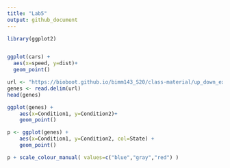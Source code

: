 ```yaml
---
title: "Lab5"
output: github_document
---
```


```r
library(ggplot2)


ggplot(cars) +
  aes(x=speed, y=dist)+
  geom_point()

```
```r
url <- "https://bioboot.github.io/bimm143_S20/class-material/up_down_expression.txt"
genes <- read.delim(url)
head(genes)
```
```r
ggplot(genes) + 
    aes(x=Condition1, y=Condition2)+
    geom_point()
```
```r
p <- ggplot(genes) + 
    aes(x=Condition1, y=Condition2, col=State) +
    geom_point()
```

```r
p + scale_colour_manual( values=c("blue","gray","red") )

```

